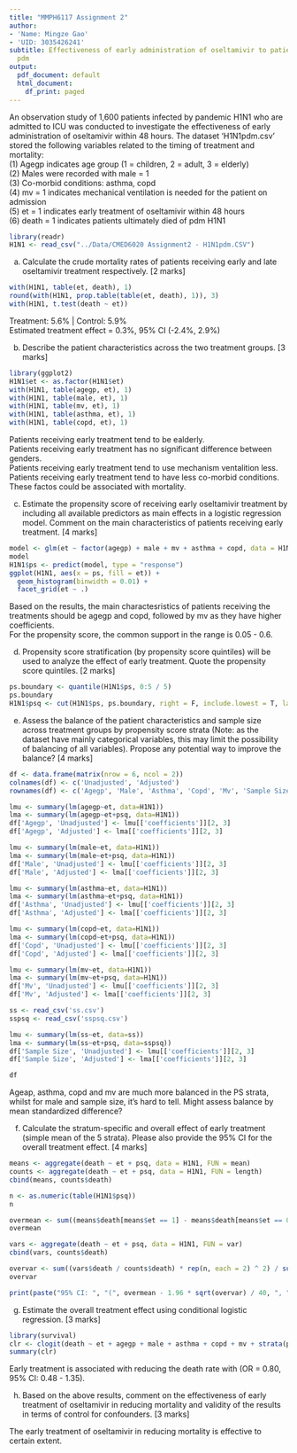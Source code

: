 ```yaml
---
title: "MMPH6117 Assignment 2"
author:
- 'Name: Mingze Gao'
- 'UID: 3035426241'
subtitle: Effectiveness of early administration of oseltamivir to patients with H1N1
  pdm
output:
  pdf_document: default
  html_document:
    df_print: paged
---
```


An observation study of 1,600 patients infected by pandemic H1N1 who are admitted to ICU was conducted to investigate the effectiveness of early administration of oseltamivir within 48 hours. The dataset ‘H1N1pdm.csv’ stored the following variables related to the timing of treatment and mortality:  
(1) Agegp indicates age group (1 = children, 2 = adult, 3 = elderly)  
(2) Males were recorded with male = 1  
(3) Co-morbid conditions: asthma, copd  
(4) mv = 1 indicates mechanical ventilation is needed for the patient on admission  
(5) et = 1 indicates early treatment of oseltamivir within 48 hours  
(6) death = 1 indicates patients ultimately died of pdm H1N1  

```r
library(readr)
H1N1 <- read_csv("../Data/CMED6020 Assignment2 - H1N1pdm.CSV")
```

a) Calculate the crude mortality rates of patients receiving early and late oseltamivir treatment respectively. [2 marks]  
```r
with(H1N1, table(et, death), 1)
round(with(H1N1, prop.table(table(et, death), 1)), 3)
with(H1N1, t.test(death ~ et))
```
Treatment: 5.6% | Control: 5.9%  
Estimated treatment effect = 0.3%, 95% CI (-2.4%, 2.9%)  

b) Describe the patient characteristics across the two treatment groups. [3 marks]  
```r
library(ggplot2)
H1N1$et <- as.factor(H1N1$et)
with(H1N1, table(agegp, et), 1)
with(H1N1, table(male, et), 1)
with(H1N1, table(mv, et), 1)
with(H1N1, table(asthma, et), 1)
with(H1N1, table(copd, et), 1)
```
Patients receiving early treatment tend to be ealderly.  
Patients receiving early treatment has no significant difference between genders.  
Patients receiving early treatment tend to use mechanism ventalition less.  
Patients receiving early treatment tend to have less co-morbid conditions.  
These factos could be associated with mortality.  

c) Estimate the propensity score of receiving early oseltamivir treatment by including all available predictors as main effects in a logistic regression model. Comment on the main characteristics of patients receiving early treatment. [4 marks]  
```r
model <- glm(et ~ factor(agegp) + male + mv + asthma + copd, data = H1N1, family = binomial(link = "logit"))
model
H1N1$ps <- predict(model, type = "response")
ggplot(H1N1, aes(x = ps, fill = et)) + 
  geom_histogram(binwidth = 0.01) + 
  facet_grid(et ~ .)
```
Based on the results, the main charactesristics of patients receiving the treatments should be agegp and copd, followed by mv as they have higher coefficients.  
For the propensity score, the common support in the range is 0.05 - 0.6.  

d) Propensity score stratification (by propensity score quintiles) will be used to analyze the effect of early treatment. Quote the propensity score quintiles. [2 marks]  
```r
ps.boundary <- quantile(H1N1$ps, 0:5 / 5)
ps.boundary
H1N1$psq <- cut(H1N1$ps, ps.boundary, right = F, include.lowest = T, labels = 1:5)
```

e) Assess the balance of the patient characteristics and sample size across treatment groups by propensity score strata (Note: as the dataset have mainly categorical variables, this may limit the possibility of balancing of all variables). Propose any potential way to improve the balance? [4 marks]  
```r
df <- data.frame(matrix(nrow = 6, ncol = 2))
colnames(df) <- c('Unadjusted', 'Adjusted')
rownames(df) <- c('Agegp', 'Male', 'Asthma', 'Copd', 'Mv', 'Sample Size')

lmu <- summary(lm(agegp~et, data=H1N1))
lma <- summary(lm(agegp~et+psq, data=H1N1))
df['Agegp', 'Unadjusted'] <- lmu[['coefficients']][2, 3]
df['Agegp', 'Adjusted'] <- lma[['coefficients']][2, 3]

lmu <- summary(lm(male~et, data=H1N1))
lma <- summary(lm(male~et+psq, data=H1N1))
df['Male', 'Unadjusted'] <- lmu[['coefficients']][2, 3]
df['Male', 'Adjusted'] <- lma[['coefficients']][2, 3]

lmu <- summary(lm(asthma~et, data=H1N1))
lma <- summary(lm(asthma~et+psq, data=H1N1))
df['Asthma', 'Unadjusted'] <- lmu[['coefficients']][2, 3]
df['Asthma', 'Adjusted'] <- lma[['coefficients']][2, 3]

lmu <- summary(lm(copd~et, data=H1N1))
lma <- summary(lm(copd~et+psq, data=H1N1))
df['Copd', 'Unadjusted'] <- lmu[['coefficients']][2, 3]
df['Copd', 'Adjusted'] <- lma[['coefficients']][2, 3]

lmu <- summary(lm(mv~et, data=H1N1))
lma <- summary(lm(mv~et+psq, data=H1N1))
df['Mv', 'Unadjusted'] <- lmu[['coefficients']][2, 3]
df['Mv', 'Adjusted'] <- lma[['coefficients']][2, 3]

ss <- read_csv('ss.csv')
sspsq <- read_csv('sspsq.csv')

lmu <- summary(lm(ss~et, data=ss))
lma <- summary(lm(ss~et+psq, data=sspsq))
df['Sample Size', 'Unadjusted'] <- lmu[['coefficients']][2, 3]
df['Sample Size', 'Adjusted'] <- lma[['coefficients']][2, 3]

df
```
Ageap, asthma, copd and mv are much more balanced in the PS strata, whilst for male and sample size, it's hard to tell. Might assess balance by mean standardized difference?  

f) Calculate the stratum-specific and overall effect of early treatment (simple mean of the 5 strata). Please also provide the 95% CI for the overall treatment effect. [4 marks]  
```r
means <- aggregate(death ~ et + psq, data = H1N1, FUN = mean)
counts <- aggregate(death ~ et + psq, data = H1N1, FUN = length)
cbind(means, counts$death)

n <- as.numeric(table(H1N1$psq))
n

overmean <- sum((means$death[means$et == 1] - means$death[means$et == 0]) * n) / sum(n)
overmean

vars <- aggregate(death ~ et + psq, data = H1N1, FUN = var)
cbind(vars, counts$death)

overvar <- sum((vars$death / counts$death) * rep(n, each = 2) ^ 2) / sum(n) ^ 2
overvar

print(paste("95% CI: ", "(", overmean - 1.96 * sqrt(overvar) / 40, ", ", overmean + 1.96 * sqrt(overvar) / 40, ")"))
```


g) Estimate the overall treatment effect using conditional logistic regression. [3 marks]  
```r
library(survival)
clr <- clogit(death ~ et + agegp + male + asthma + copd + mv + strata(psq), data = H1N1)
summary(clr)
```
Early treatment is associated with reducing the death rate with (OR = 0.80, 95% CI: 0.48 - 1.35).  

h) Based on the above results, comment on the effectiveness of early treatment of oseltamivir in reducing mortality and validity of the results in terms of control for confounders. [3 marks]  

The early treatment of oseltamivir in reducing mortality is effective to certain extent.  